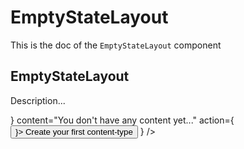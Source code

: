 <!--- EmptyStateLayout.stories.mdx --->


<Meta title="Design System/Layouts/EmptyStateLayout" component={EmptyStateLayout} />

# EmptyStateLayout

This is the doc of the `EmptyStateLayout` component

## EmptyStateLayout

Description...

<Canvas>
  <Story name="base">
    <Box padding={8} background="neutral100">
      <EmptyStateLayout
        icon={<Illo />}
        content="You don't have any content yet..."
        action={
          <Button variant="secondary" startIcon={<AddIcon />}>
            Create your first content-type
          </Button>
        }
      />
    </Box>
  </Story>
</Canvas>
